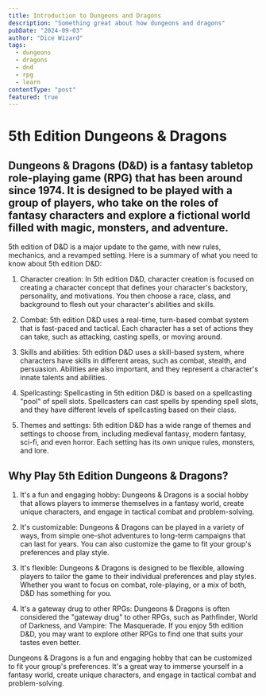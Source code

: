 ```yaml
---
title: Introduction to Dungeons and Dragons
description: "Something great about how dungeons and dragons"
pubDate: "2024-09-03"
author: "Dice Wizard"
tags:
  - dungeons
  - dragons
  - dnd
  - rpg
  - learn
contentType: "post"
featured: true
---
```


# 5th Edition Dungeons & Dragons

## Dungeons & Dragons (D&D) is a fantasy tabletop role-playing game (RPG) that has been around since 1974. It is designed to be played with a group of players, who take on the roles of fantasy characters and explore a fictional world filled with magic, monsters, and adventure.

 5th edition of D&D is a major update to the game, with new rules, mechanics, and a revamped setting. Here is a summary of what you need to know about 5th edition D&D:

1. Character creation: In 5th edition D&D, character creation is focused on creating a character concept that defines your character's backstory, personality, and motivations. You then choose a race, class, and background to flesh out your character's abilities and skills.

2. Combat: 5th edition D&D uses a real-time, turn-based combat system that is fast-paced and tactical. Each character has a set of actions they can take, such as attacking, casting spells, or moving around.

3. Skills and abilities: 5th edition D&D uses a skill-based system, where characters have skills in different areas, such as combat, stealth, and persuasion. Abilities are also important, and they represent a character's innate talents and abilities.

4. Spellcasting: Spellcasting in 5th edition D&D is based on a spellcasting "pool" of spell slots. Spellcasters can cast spells by spending spell slots, and they have different levels of spellcasting based on their class.

5. Themes and settings: 5th edition D&D has a wide range of themes and settings to choose from, including medieval fantasy, modern fantasy, sci-fi, and even horror. Each setting has its own unique rules, monsters, and lore.

## Why Play 5th Edition Dungeons & Dragons?

1. It's a fun and engaging hobby: Dungeons & Dragons is a social hobby that allows players to immerse themselves in a fantasy world, create unique characters, and engage in tactical combat and problem-solving.

2. It's customizable: Dungeons & Dragons can be played in a variety of ways, from simple one-shot adventures to long-term campaigns that can last for years. You can also customize the game to fit your group's preferences and play style.

3. It's flexible: Dungeons & Dragons is designed to be flexible, allowing players to tailor the game to their individual preferences and play styles. Whether you want to focus on combat, role-playing, or a mix of both, D&D has something for you.

4. It's a gateway drug to other RPGs: Dungeons & Dragons is often considered the "gateway drug" to other RPGs, such as Pathfinder, World of Darkness, and Vampire: The Masquerade. If you enjoy 5th edition D&D, you may want to explore other RPGs to find one that suits your tastes even better.

Dungeons & Dragons is a fun and engaging hobby that can be customized to fit your group's preferences. It's a great way to immerse yourself in a fantasy world, create unique characters, and engage in tactical combat and problem-solving.


